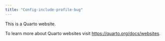 ```yaml
---
title: "Config-include-profile-bug"
---
```


This is a Quarto website.

To learn more about Quarto websites visit <https://quarto.org/docs/websites>.
